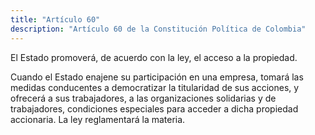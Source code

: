 ```yaml
---
title: "Artículo 60"
description: "Artículo 60 de la Constitución Política de Colombia"
---
```

El Estado promoverá, de acuerdo con la ley, el acceso a la propiedad.

Cuando el Estado enajene su participación en
una empresa, tomará las medidas conducentes a
democratizar la titularidad de sus acciones, y ofrecerá a sus trabajadores, a las organizaciones solidarias y de trabajadores, condiciones especiales
para acceder a dicha propiedad accionaria. La ley
reglamentará la materia.
